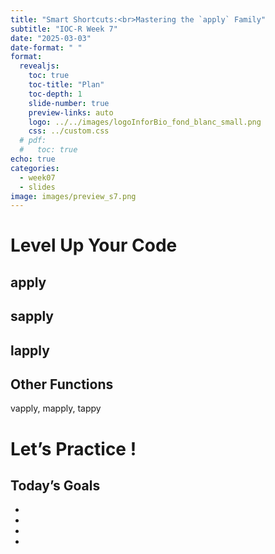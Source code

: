 ```yaml
---
title: "Smart Shortcuts:<br>Mastering the `apply` Family"
subtitle: "IOC-R Week 7"
date: "2025-03-03"
date-format: " "
format:
  revealjs: 
    toc: true
    toc-title: "Plan"
    toc-depth: 1
    slide-number: true
    preview-links: auto
    logo: ../../images/logoInforBio_fond_blanc_small.png
    css: ../custom.css
  # pdf:
  #   toc: true
echo: true
categories: 
  - week07
  - slides
image: images/preview_s7.png
---
```


# Level Up Your Code

## apply

## sapply

## lapply

## Other Functions

vapply, mapply, tappy

# Let's Practice !

## Today's Goals

- 
- 
- 
- 
